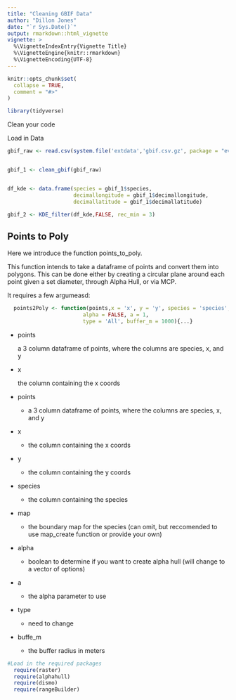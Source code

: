 ```yaml
---
title: "Cleaning GBIF Data"
author: "Dillon Jones"
date: "`r Sys.Date()`"
output: rmarkdown::html_vignette
vignette: >
  %\VignetteIndexEntry{Vignette Title}
  %\VignetteEngine{knitr::rmarkdown}
  %\VignetteEncoding{UTF-8}
---
```


```r
knitr::opts_chunk$set(
  collapse = TRUE,
  comment = "#>"
)

library(tidyverse)
```

Clean your code

Load in Data

```r

gbif_raw <- read.csv(system.file('extdata','gbif.csv.gz', package = "evogear"))


gbif_1 <- clean_gbif(gbif_raw)


df_kde <- data.frame(species = gbif_1$species, 
                     decimallongitude = gbif_1$decimallongitude,
                     decimallatitude = gbif_1$decimallatitude)

gbif_2 <- KDE_filter(df_kde,FALSE, rec_min = 3)

```

## Points to Poly

Here we introduce the function points_to_poly.

This function intends to take a dataframe of points and convert them into polygons. This can be done either by creating a circular plane around each point given a set diameter, through Alpha Hull, or via MCP.

It requires a few argumeasd:

```r
  points2Poly <- function(points,x = 'x', y = 'y', species = 'species', map,
                        alpha = FALSE, a = 1,
                        type = 'All', buffer_m = 1000){...}
```

-   points

    a 3 column dataframe of points, where the columns are species, x, and y

-   x

    the column containing the x coords

-   points

    - a 3 column dataframe of points, where the columns are species, x, and y

-   x

    -    the column containing the x coords


-   y

    -   the column containing the y coords

-   species

    -   the column containing the species

-   map

    -   the boundary map for the species (can omit, but reccomended to use map_create function or provide your own)

-   alpha

    -   boolean to determine if you want to create alpha hull (will change to a vector of options)

-   a

    -   the alpha parameter to use

-   type

    -   need to change

-   buffe_m

    -   the buffer radius in meters

```r
#Load in the required packages
  require(raster)
  require(alphahull)
  require(dismo)
  require(rangeBuilder)
```

